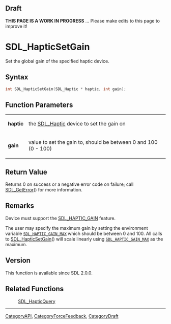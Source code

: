 
== Draft ==

'''THIS PAGE IS A WORK IN PROGRESS''' ... Please make edits to this page to improve it!
= SDL_HapticSetGain =

Set the global gain of the specified haptic device.

== Syntax ==

<syntaxhighlight lang='c'>
int SDL_HapticSetGain(SDL_Haptic * haptic, int gain);
</syntaxhighlight>

== Function Parameters ==

{|
|'''haptic'''
|the [[SDL_Haptic]] device to set the gain on
|-
|'''gain'''
|value to set the gain to, should be between 0 and 100 (0 - 100)
|}

== Return Value ==

Returns 0 on success or a negative error code on failure; call
[[SDL_GetError]]() for more information.



== Remarks ==

Device must support the [[SDL_HAPTIC_GAIN]] feature.

The user may specify the maximum gain by setting the environment variable
<code>[[SDL_HAPTIC_GAIN_MAX]]</code> which should be between 0 and 100. All
calls to [[SDL_HapticSetGain]]() will scale linearly using
<code>[[SDL_HAPTIC_GAIN_MAX]]</code> as the maximum.

== Version ==

This function is available since SDL 2.0.0.



== Related Functions ==

:[[SDL_HapticQuery]]

----
[[CategoryAPI]], [[CategoryForceFeedback]], [[CategoryDraft]]


